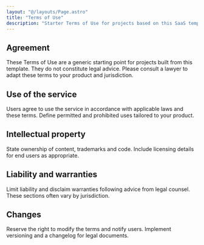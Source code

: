 ```yaml
---
layout: "@/layouts/Page.astro"
title: "Terms of Use"
description: "Starter Terms of Use for projects based on this SaaS template."
---
```


<PageHeadline title={frontmatter.title} />

## Agreement

These Terms of Use are a generic starting point for projects built from this template. They do not constitute legal advice. Please consult a lawyer to adapt these terms to your product and jurisdiction.

## Use of the service

Users agree to use the service in accordance with applicable laws and these terms. Define permitted and prohibited uses tailored to your product.

## Intellectual property

State ownership of content, trademarks and code. Include licensing details for end users as appropriate.

## Liability and warranties

Limit liability and disclaim warranties following advice from legal counsel. These sections often vary by jurisdiction.

## Changes

Reserve the right to modify the terms and notify users. Implement versioning and a changelog for legal documents.
